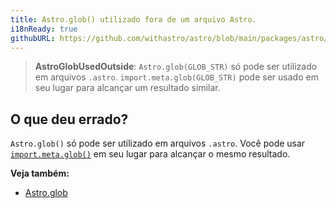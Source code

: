 ```yaml
---
title: Astro.glob() utilizado fora de um arquivo Astro.
i18nReady: true
githubURL: https://github.com/withastro/astro/blob/main/packages/astro/src/core/errors/errors-data.ts
---
```


> **AstroGlobUsedOutside**: `Astro.glob(GLOB_STR)` só pode ser utilizado em arquivos `.astro`. `import.meta.glob(GLOB_STR)` pode ser usado em seu lugar para alcançar um resultado similar.
## O que deu errado?
`Astro.glob()` só pode ser utilizado em arquivos `.astro`. Você pode usar [`import.meta.glob()`](https://vite.dev/guide/features.html#glob-import) em seu lugar para alcançar o mesmo resultado.

**Veja também:**
-  [Astro.glob](/pt-br/reference/api-reference/#astroglob)

